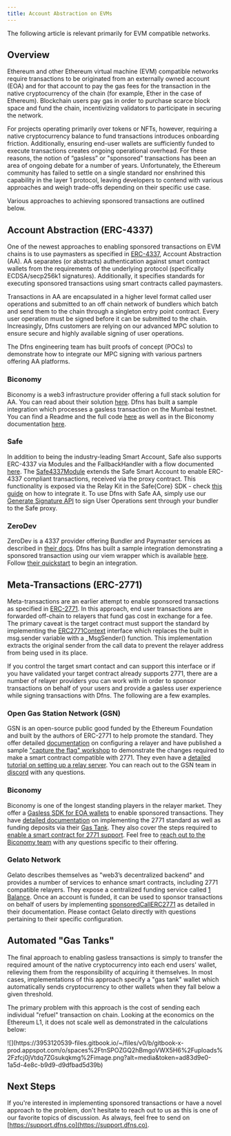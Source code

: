 ```yaml
---
title: Account Abstraction on EVMs
---
```


<Note>The following article is relevant primarily for EVM compatible networks.</Note>

## Overview

Ethereum and other Ethereum virtual machine (EVM) compatible networks require transactions to be originated from an externally owned account (EOA) and for that account to pay the gas fees for the transaction in the native cryptocurrency of the chain (for example, Ether in the case of Ethereum).  Blockchain users pay gas in order to purchase scarce block space and fund the chain, incentivizing validators to participate in securing the network.

For projects operating primarily over tokens or NFTs, however, requiring a native cryptocurrency balance to fund transactions introduces onboarding friction.  Additionally, ensuring end-user wallets are sufficiently funded to execute transactions creates ongoing operational overhead. For these reasons, the notion of “gasless” or "sponsored" transactions has been an area of ongoing debate for a number of years.  Unfortunately, the Ethereum community has failed to settle on a single standard nor enshrined this capability in the layer 1 protocol, leaving developers to contend with various approaches and weigh trade-offs depending on their specific use case. 

Various approaches to achieving sponsored transactions are outlined below.

## Account Abstraction (ERC-4337)

One of the newest approaches to enabling sponsored transactions on EVM chains is to use paymasters as specified in [ERC-4337](https://www.erc4337.io/), Account Abstraction (AA).  AA separates (or abstracts) authentication against smart contract wallets from the requirements of the underlying protocol (specifically ECDSA/secp256k1 signatures).  Additionally, it specifies standards for executing sponsored transactions using smart contracts called paymasters.

Transactions in AA are encapsulated in a higher level format called user operations and submitted to an off chain network of bundlers which batch and send them to the chain through a singleton entry point contract.  Every user operation must be signed before it can be submitted to the chain. Increasingly, Dfns customers are relying on our advanced MPC solution to ensure secure and highly available signing of user operations.

The Dfns engineering team has built proofs of concept (POCs) to demonstrate how to integrate our MPC signing with various partners offering AA platforms.

### Biconomy

Biconomy is a web3 infrastructure provider offering a full stack solution for AA.  You can read about their solution [here](https://www.biconomy.io/smart-accounts).   Dfns has built a sample integration which processes a gasless transaction on the Mumbai testnet.  You can find a Readme and the full code [here](https://github.com/dfns/dfns-sdk-ts/tree/m/examples/libs/viem/biconomy-aa-gasless) as well as in the Biconomy documentation [here](https://docs.biconomy.io/account/signers/dfns).

### Safe

In addition to being the industry-leading Smart Account, Safe also supports ERC-4337 via Modules and the FallbackHandler with a flow documented [here](https://docs.safe.global/home/4337-safe). The [Safe4337Module](https://github.com/safe-global/safe-modules/blob/main/modules/4337/contracts/Safe4337Module.sol) extends the Safe Smart Account to enable ERC-4337 compliant transactions, received via the proxy contract. This functionality is exposed via the Relay Kit in the Safe{Core} SDK - check [this guide](https://docs.safe.global/home/4337-guides/safe-sdk) on how to integrate it. To use Dfns with Safe AA, simply use our [Generate Signature API](/api-reference/keys/generate-signature) to sign User Operations sent through your bundler to the Safe proxy.

### ZeroDev

ZeroDev is a 4337 provider offering Bundler and Paymaster services as described in [their docs](https://docs.zerodev.app/).  Dfns has built a sample integration demonstrating a sponsored transaction using our viem wrapper which is available [here](https://github.com/dfns/dfns-sdk-ts/tree/m/examples/libs/viem/zerodev-aa-gasless).   Follow [their quickstart](https://docs.zerodev.app/sdk/getting-started/quickstart) to begin an integration.

## Meta-Transactions (ERC-2771)

Meta-transactions are an earlier attempt to enable sponsored transactions as specified in [ERC-2771](https://eips.ethereum.org/EIPS/eip-2771).  In this approach, end user transactions are forwarded off-chain to relayers that fund gas cost in exchange for a fee. The primary caveat is the target contract must support the standard by implementing the [ERC2771Context](https://github.com/OpenZeppelin/openzeppelin-contracts/blob/master/contracts/metatx/ERC2771Context.sol) interface which replaces the built in msg.sender variable with a \_MsgSender() function.  This implementation extracts the original sender from the call data to prevent the relayer address from being used in its place.

If you control the target smart contact and can support this interface or if you have validated your target contract already supports 2771, there are a number of relayer providers you can work with in order to sponsor transactions on behalf of your users and provide a gasless user experience while signing transactions with Dfns. The following are a few examples.

### Open Gas Station Network (GSN)

GSN is an open-source public good funded by the Ethereum Foundation and built by the authors of ERC-2771 to help promote the standard.  They offer detailed [documentation](https://docs.opengsn.org/) on configuring a relayer and have published a sample ["capture the flag" workshop](https://github.com/opengsn/workshop) to demonstrate the changes required to make a smart contract compatible with 2771.   They even have a [detailed tutorial on setting up a relay server](https://docs.opengsn.org/relay-server/tutorial.html#introduction).  You can reach out to the GSN team in [discord](https://discord.gg/NXXTCbh58s) with any questions.

### Biconomy

Biconomy is one of the longest standing players in the relayer market.  They offer a [Gasless SDK for EOA wallets](https://docs-gasless.biconomy.io/) to enable sponsored transactions.   They have [detailed documentation](https://docs-gasless.biconomy.io/products/enable-gasless-transactions/choose-an-approach-to-enable-gasless/eip-2771) on implementing the 2771 standard as well as funding deposits via their [Gas Tank](https://docs-gasless.biconomy.io/guides/gas-tank-deposits).   They also cover the steps required to [enable a smart contract for 2771 support](https://docs-gasless.biconomy.io/tutorials/native-meta-transactions/enable-native-meta-transactions).  Feel free to [reach out to the Biconomy team](https://docs-gasless.biconomy.io/comm/contact-us) with any questions specific to their offering.

### Gelato Network

Gelato describes themselves as "web3’s decentralized backend" and provides a number of services to enhance smart contracts, including 2771 compatible relayers.  They expose a centralized funding service called [1 Balance](https://docs.gelato.network/developer-services/1balance).  Once an account is funded, it can be used to sponsor transactions on behalf of users by implementing [sponsoredCallERC2771](https://docs.gelato.network/developer-services/relay/erc-2771-recommended/sponsoredcallerc2771) as detailed in their documentation.  Please contact Gelato directly with questions pertaining to their specific configuration.

## Automated "Gas Tanks"

The final approach to enabling gasless transactions is simply to transfer the required amount of the  native cryptocurrency into each end users' wallet, relieving them from the responsibility of acquiring it themselves.  In most cases, implementations of this approach specify a "gas tank" wallet which automatically sends cryptocurrency to other wallets when they fall below a given threshold.

The primary problem with this approach is the cost of sending each individual "refuel" transaction on chain.  Looking at the economics on the Ethereum L1, it does not scale well as demonstrated in the calculations below:

<Frame>![](https://3953120539-files.gitbook.io/~/files/v0/b/gitbook-x-prod.appspot.com/o/spaces%2FtnSPOZGQ2hBmgoVWX5H6%2Fuploads%2Fzfcj0jVtdq7ZGsukqkmg%2Fimage.png?alt=media&#x26;token=ad83d9e0-1a5d-4e8c-b9d9-d9dfbad5d39b)</Frame>

## Next Steps

If you're interested in implementing sponsored transactions or have a novel approach to the problem, don't hesitate to reach out to us as this is one of our favorite topics of discussion.  As always, feel free to send on [https://support.dfns.co](https://support.dfns.co).







